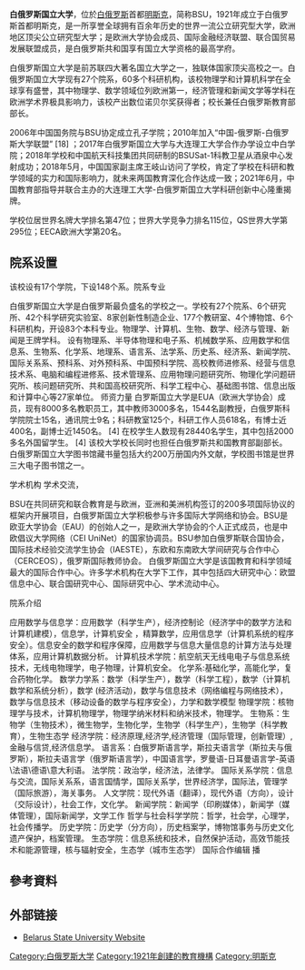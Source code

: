 {{Infobox university
| name       = 白俄羅斯國立大學
| native_name = Беларускі дзяржаўны ўніверсітэт
| image      =  Belarus-Minsk-BSU-Rector's Office-2.jpg
| motto      = 
| mottoeng   = 
| established = {{start date|1921|10|31}}
| type = [[國立大學|國立大學]]
| rector = 安德雷·卡羅爾（Andrei Karol）
| students       = 44,877 <ref>[http://www.bsu.by/ru/main.aspx?guid=247521 白俄羅斯國立大學]官網簡介</ref>
| undergrad = 29,655
| staff  = 8032
| location       = [[白俄羅斯|白俄羅斯]][[明斯克|明斯克]]
| colours    = {{color box|#d9cba0}} {{color box|#0a3470}} {{color box|#144e9d}} {{color box|#3076af}} {{color box|#7bb8bf}}<ref>http://www.bsu.by/main.aspx?guid=236561</ref>
| website     = {{URL|www.bsu.by}}
| logo        = 
}}
'''白俄罗斯国立大学'''，位於[[白俄罗斯|白俄罗斯]]首都[[明斯克|明斯克]]，简称BSU，1921年成立于白俄罗斯首都明斯克，是一所享誉全球拥有百余年历史的世界一流公立研究型大学，欧洲地区顶尖公立研究型大学；是欧洲大学协会成员、国际金融经济联盟、联合国贸易发展联盟成员，是白俄罗斯共和国享有国立大学资格的最高学府。

白俄罗斯国立大学是前苏联四大著名国立大学之一，独联体国家顶尖高校之一。白俄罗斯国立大学现有27个院系，60多个科研机构，该校物理学和计算机科学在全球享有盛誉，其中物理学、数学领域位列欧洲第一，经济管理和新闻文学等学科在欧洲学术界极具影响力，该校产出数位诺贝尔奖获得者；校长兼任白俄罗斯教育部部长。

2006年中国国务院与BSU协定成立孔子学院；2010年加入“中国-俄罗斯-白俄罗斯大学联盟” [18]  ；2017年白俄罗斯国立大学与大连理工大学合作办学设立中白学院；2018年学校和中国航天科技集团共同研制的BSUSat-1科教卫星从酒泉中心发射成功；2018年5月，中国国家副主席王岐山访问了学校，肯定了学校在科研和教学领域的实力和国际影响力，就未来两国教育深化合作达成一致；2021年6月，中国教育部指导并联合主办的大连理工大学-白俄罗斯国立大学科研创新中心隆重揭牌。 

学校位居世界名牌大学排名第47位；世界大学竞争力排名115位，QS世界大学第295位；EECA欧洲大学第20名。

== 院系设置 ==
该校设有17个学院，下设148个系。院系专业

白俄罗斯国立大学是白俄罗斯最负盛名的学校之一。学校有27个院系、6个研究所、42个科学研究实验室、8家创新性制造企业、177个教研室、4个博物馆、6个科研机构，开设83个本科专业。物理学、计算机、生物、数学、经济与管理、新闻是王牌学科。
设有物理系、半导体物理和电子系、机械数学系、应用数学和信息系、生物系、化学系、地理系、语言系、法学系、历史系、经济系、新闻学院、国际关系系、预科系、对外预科系、中国预科学院、高校教师进修系、经营与信息技术系、电脑和编程进修系、技术管理系、应用物理问题研究所、物理化学问题研究所、核问题研究所、共和国高校研究所、科学工程中心、基础图书馆、信息出版和计算中心等27家单位。
师资力量
白罗斯国立大学是EUA（欧洲大学协会）成员，现有8000多名教职员工，其中教师3000多名，1544名副教授，白俄罗斯科学院院士15名，通讯院士9名；科研教室125个，科研工作人员618名，有博士近400名，副博士近1450名。 [4]  在校学生人数现有28440名学生，其中包括2000多名外国留学生。 [4]  该校大学校长同时也担任白俄罗斯共和国教育部副部长。
白俄罗斯国立大学图书馆藏书量包括大约200万册国内外文献，学校图书馆是世界三大电子图书馆之一。

学术机构
学术交流，

BSU在共同研究和联合教育是与欧洲，亚洲和美洲机构签订的200多项国际协议的框架内开展项目，白俄罗斯国立大学积极参与许多国际大学网络和协会。BSU是欧亚大学协会（EAU）的创始人之一，是欧洲大学协会的个人正式成员，也是中欧倡议大学网络（CEI UniNet）的国家协调员。BSU参加白俄罗斯联合国协会，国际技术经验交流学生协会（IAESTE），东欧和东南欧大学间研究与合作中心（CERCEOS），俄罗斯国际教师协会。
白俄罗斯国立大学是该国教育和科学领域最大的国际合作中心。许多学术机构在大学下工作，其中包括四大研究中心：欧盟信息中心、联合国研究中心、国际研究中心、学术流动中心。


院系介绍

应用数学与信息学：应用数学（科学生产），经济控制论（经济学中的数学方法和计算机建模），信息学，计算机安全 ，精算数学，应用信息学（计算机系统的程序安全）。信息安全的数学和程序保障，应用数学与信息大量信息的计算方法与处理体系，应用计算机数据分析。
计算机技术学院：航空航天无线电电子与信息系统技术，无线电物理学，电子物理，计算机安全。
化学系:基础化学，高能化学，复合药物化学。
数学力学系：数学（科学生产），数学（科学工程），数学（计算机数学和系统分析），数学 (经济活动)，数学与信息技术（网络编程与网络技术），数学与信息技术（移动设备的数学与程序安全），力学和数学模型
物理学院：核物理学与技术，计算机物理学，物理学纳米材料和纳米技术，物理学。
生物系：生物学（生物技术），微生物学，生物化学，生物学（科学生产），生物学（科学教育），生物生态学
经济学院：经济原理,经济学,经济管理（国际管理，创新管理）,金融与信贷,经济信息学。
语言系：白俄罗斯语言学，斯拉夫语言学（斯拉夫与俄罗斯），斯拉夫语言学（俄罗斯语言学），中国语言学，罗曼语-日耳曼语言学-英语\法语\德语\意大利语。
法学院：政治学，经济法，法律学。
国际关系学院：信息与交流，国际关系系，语言国情学，国际关系学，世界经济学，国际法，管理学（国际旅游），海关事务。
人文学院：现代外语（翻译），现代外语（方向），设计（交际设计），社会工作，文化学。
新闻学院：新闻学（印刷媒体），新闻学（媒体管理），国际新闻学，文学工作
哲学与社会科学学院：哲学，社会学，心理学，社会传播学。
历史学院：历史学（分方向），历史档案学，博物馆事务与历史文化遗产保护，档案管理。
生态学院：信息系统和技术，自然保护活动，高效节能技术和能源管理，核与辐射安全，生态学（城市生态学）
国际合作编辑 播

== 參考資料 ==
{{reflist}}

== 外部链接 ==
* [http://www.bsu.by/ Belarus State University Website] {{Wayback|url=http://www.bsu.by/ |date=20210426042956 }} {{Be icon}} {{en icon}}

{{Authority control}}
[[Category:白俄罗斯大学|Category:白俄罗斯大学]]
[[Category:1921年創建的教育機構|Category:1921年創建的教育機構]]
[[Category:明斯克|Category:明斯克]]